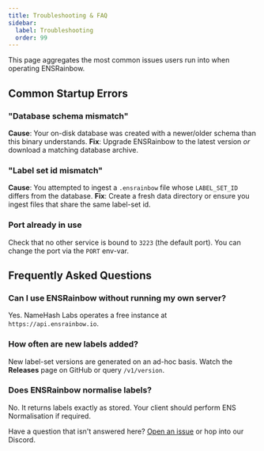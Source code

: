 ```yaml
---
title: Troubleshooting & FAQ
sidebar:
  label: Troubleshooting
  order: 99
---
```


This page aggregates the most common issues users run into when operating ENSRainbow.

## Common Startup Errors

### "Database schema mismatch"
**Cause**: Your on-disk database was created with a newer/older schema than this binary understands.
**Fix**: Upgrade ENSRainbow to the latest version *or* download a matching database archive.

### "Label set id mismatch"
**Cause**: You attempted to ingest a `.ensrainbow` file whose `LABEL_SET_ID` differs from the database.
**Fix**: Create a fresh data directory or ensure you ingest files that share the same label-set id.

### Port already in use
Check that no other service is bound to `3223` (the default port). You can change the port via the `PORT` env-var.

## Frequently Asked Questions

### Can I use ENSRainbow without running my own server?
Yes. NameHash Labs operates a free instance at `https://api.ensrainbow.io`.

### How often are new labels added?
New label-set versions are generated on an ad-hoc basis. Watch the **Releases** page on GitHub or query `/v1/version`.

### Does ENSRainbow normalise labels?
No. It returns labels exactly as stored. Your client should perform ENS Normalisation if required.

Have a question that isn't answered here? [Open an issue](https://github.com/namehash/ensnode/issues/new) or hop into our Discord. 
